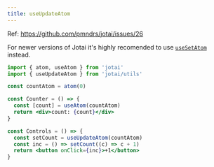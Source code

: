 ```yaml
---
title: useUpdateAtom
---
```


Ref: https://github.com/pmndrs/jotai/issues/26

For newer versions of Jotai it's highly recomended to use [`useSetAtom`](/docs/api/additional.mdx#use-set-atom) instead.

```jsx
import { atom, useAtom } from 'jotai'
import { useUpdateAtom } from 'jotai/utils'

const countAtom = atom(0)

const Counter = () => {
  const [count] = useAtom(countAtom)
  return <div>count: {count}</div>
}

const Controls = () => {
  const setCount = useUpdateAtom(countAtom)
  const inc = () => setCount((c) => c + 1)
  return <button onClick={inc}>+1</button>
}
```

<CodeSandbox id="hsyfr" />
